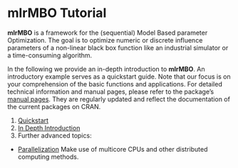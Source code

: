 # mlrMBO Tutorial

**mlrMBO** is a framework for the (sequential) Model Based parameter Optimization.
The goal is to optimize numeric or discrete influence parameters
of a non-linear black box function like an industrial simulator or  a time-consuming algorithm.

In the following we provide an in-depth introduction to **mlrMBO**. An introductory example serves as a quickstart guide.
Note that our focus is on your comprehension of the basic functions and
applications. For detailed technical information and manual pages, please refer to
the package's [manual pages](http://mlr-org.github.io/mlrMBO/man/). They are regularly updated and reflect the documentation of the current packages on CRAN.

1. [Quickstart](quickstart.md)
2. [In Depth Introduction](in_depth_introduction.md)
3. Further advanced topics:
  - [Parallelization](parallelization.md) Make use of multicore CPUs and other distributed computing methods.
